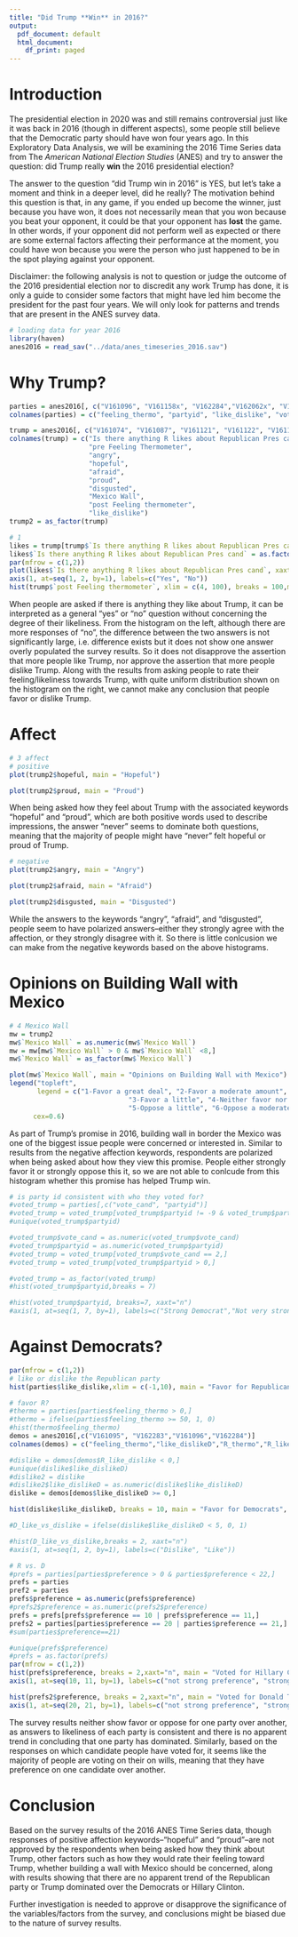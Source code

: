 ```yaml
---
title: "Did Trump **Win** in 2016?"
output:
  pdf_document: default
  html_document:
    df_print: paged
---
```


# Introduction

The presidential election in 2020 was and still remains controversial just like it was back in 2016 (though in different aspects), some people still believe that the Democratic party should have won four years ago. In this Exploratory Data Analysis, we will be examining the 2016 Time Series data from The *American National Election Studies* (ANES) and try to answer the question: did Trump really **win** the 2016 presidential election?

The answer to the question "did Trump win in 2016" is YES, but let's take a moment and think in a deeper level, did he really? The motivation behind this question is that, in any game, if you ended up become the winner, just because you have won, it does not necessarily mean that you won because you beat your opponent, it could be that your opponent has **lost** the game. In other words, if your opponent did not perform well as expected or there are some external factors affecting their performance at the moment, you could have won because you were the person who just happened to be in the spot playing against your opponent.

Disclaimer: the following analysis is not to question or judge the outcome of the 2016 presidential election nor to discredit any work Trump has done, it is only a guide to consider some factors that might have led him become the president for the past four years. We will only look for patterns and trends that are present in the ANES survey data.


```r
# loading data for year 2016
library(haven)
anes2016 = read_sav("../data/anes_timeseries_2016.sav")
```


# Why Trump?

```r
parties = anes2016[, c("V161096", "V161158x", "V162284","V162062x", "V162065x", "V162066x")]
colnames(parties) = c("feeling_thermo", "partyid", "like_dislike", "vote_cand", "turnout", "preference")

trump = anes2016[, c("V161074", "V161087", "V161121", "V161122", "V161123", "V161124", "V161125", "V161196x", "V162079", "V162286")]
colnames(trump) = c("Is there anything R likes about Republican Pres cand",
                    "pre Feeling Thermometer",
                    "angry",
                    "hopeful",
                    "afraid",
                    "proud",
                    "disgusted",
                    "Mexico Wall",
                    "post Feeling thermometer",
                    "like_dislike")
trump2 = as_factor(trump)

# 1
likes = trump[trump$`Is there anything R likes about Republican Pres cand` > 0,]
likes$`Is there anything R likes about Republican Pres cand` = as.factor(likes$`Is there anything R likes about Republican Pres cand`)
par(mfrow = c(1,2))
plot(likes$`Is there anything R likes about Republican Pres cand`, xaxt="n", main = "Is there anything You like about Trump?")
axis(1, at=seq(1, 2, by=1), labels=c("Yes", "No"))
hist(trump$`post Feeling thermometer`, xlim = c(4, 100), breaks = 100,main = "Feeling Thermometer about Trump", xlab = "Rating")
```

When people are asked if there is anything they like about Trump, it can be interpreted as a general "yes" or "no" question without concerning the degree of their likeliness. From the histogram on the left, although there are more responses of "no", the difference between the two answers is not significantly large, i.e. difference exists but it does not show one answer overly populated the survey results. So it does not disapprove the assertion that more people like Trump, nor approve the assertion that more people dislike Trump. Along with the results from asking people to rate their feeling/likeliness towards Trump, with quite uniform distribution shown on the histogram on the right, we cannot make any conclusion that people favor or dislike Trump.

# Affect

```r
# 3 affect
# positive
plot(trump2$hopeful, main = "Hopeful")
```

```r
plot(trump2$proud, main = "Proud")
```

When being asked how they feel about Trump with the associated keywords "hopeful" and "proud", which are both positive words used to describe impressions, the answer "never" seems to dominate both questions, meaning that the majority of people might have "never" felt hopeful or proud of Trump.



```r
# negative
plot(trump2$angry, main = "Angry")
```

```r
plot(trump2$afraid, main = "Afraid")
```

```r
plot(trump2$disgusted, main = "Disgusted")
```

While the answers to the keywords "angry", "afraid", and "disgusted", people seem to have polarized answers--either they strongly agree with the affection, or they strongly disagree with it. So there is little conlcusion we can make from the negative keywords based on the above histograms.

# Opinions on Building Wall with Mexico

```r
# 4 Mexico Wall
mw = trump2
mw$`Mexico Wall` = as.numeric(mw$`Mexico Wall`)
mw = mw[mw$`Mexico Wall` > 0 & mw$`Mexico Wall` <8,]
mw$`Mexico Wall` = as_factor(mw$`Mexico Wall`)

plot(mw$`Mexico Wall`, main = "Opinions on Building Wall with Mexico")
legend("topleft", 
       legend = c("1-Favor a great deal", "2-Favor a moderate amount",
                              "3-Favor a little", "4-Neither favor nor oppose",
                              "5-Oppose a little", "6-Oppose a moderate amount", "7-Oppose a great deal"),
      cex=0.6)
```

As part of Trump's promise in 2016, building wall in border the Mexico was one of the biggest issue people were concerned or interested in. Similar to results from the negative affection keywords, respondents are polarized when being asked about how they view this promise. People either strongly favor it or strongly oppose this it, so we are not able to conlcude from this histogram whether this promise has helped Trump win.

```r
# is party id consistent with who they voted for?
#voted_trump = parties[,c("vote_cand", "partyid")]
#voted_trump = voted_trump[voted_trump$partyid != -9 & voted_trump$partyid != -8,]
#unique(voted_trump$partyid)

#voted_trump$vote_cand = as.numeric(voted_trump$vote_cand)
#voted_trump$partyid = as.numeric(voted_trump$partyid)
#voted_trump = voted_trump[voted_trump$vote_cand == 2,]
#voted_trump = voted_trump[voted_trump$partyid > 0,]

#voted_trump = as_factor(voted_trump)
#hist(voted_trump$partyid,breaks = 7)

#hist(voted_trump$partyid, breaks=7, xaxt="n")
#axis(1, at=seq(1, 7, by=1), labels=c("Strong Democrat","Not very strong Democract","Independent-Democrat","Independent","5","6","7"))

```

# Against Democrats?

```r
par(mfrow = c(1,2))
# like or dislike the Republican party
hist(parties$like_dislike,xlim = c(-1,10), main = "Favor for Republicans", xlab = "Rating") # favor R

# favor R?
#thermo = parties[parties$feeling_thermo > 0,]
#thermo = ifelse(parties$feeling_thermo >= 50, 1, 0)
#hist(thermo$feeling_thermo)
demos = anes2016[,c("V161095", "V162283","V161096","V162284")]
colnames(demos) = c("feeling_thermo","like_dislikeD","R_thermo","R_like_dislike")

#dislike = demos[demos$R_like_dislike < 0,]
#unique(dislike$like_dislikeD)
#dislike2 = dislike
#dislike2$like_dislikeD = as.numeric(dislike$like_dislikeD)
dislike = demos[demos$like_dislikeD >= 0,]

hist(dislike$like_dislikeD, breaks = 10, main = "Favor for Democrats", xlab = "Rating")
```


```r

#D_like_vs_dislike = ifelse(dislike$like_dislikeD < 5, 0, 1)

#hist(D_like_vs_dislike,breaks = 2, xaxt="n")
#axis(1, at=seq(1, 2, by=1), labels=c("Dislike", "Like"))
```

```r
# R vs. D
#prefs = parties[parties$preference > 0 & parties$preference < 22,]
prefs = parties
pref2 = parties
prefs$preference = as.numeric(prefs$preference)
#prefs2$preference = as.numeric(prefs2$preference)
prefs = prefs[prefs$preference == 10 | prefs$preference == 11,]
prefs2 = parties[parties$preference == 20 | parties$preference == 21,]
#sum(parties$preference==21)

#unique(prefs$preference)
#prefs = as.factor(prefs)
par(mfrow = c(1,2))
hist(prefs$preference, breaks = 2,xaxt="n", main = "Voted for Hillary Clinton", xlab = "Preference")
axis(1, at=seq(10, 11, by=1), labels=c("not strong preference", "strong preference"))

hist(prefs2$preference, breaks = 2,xaxt="n", main = "Voted for Donald Trump", xlab = "Preference")
axis(1, at=seq(20, 21, by=1), labels=c("not strong preference", "strong preference"))
```

The survey results neither show favor or oppose for one party over another, as answers to likeliness of each party is consistent and there is no apparent trend in concluding that one party has dominated. Similarly, based on the responses on which candidate people have voted for, it seems like the majority of people are voting on their on wills, meaning that they have preference on one candidate over another.

# Conclusion

Based on the survey results of the 2016 ANES Time Series data, though responses of positive affection keywords--"hopeful" and "proud"--are not approved by the respondents when being asked how they think about Trump, other factors such as how they would rate their feeling toward Trump, whether building a wall with Mexico should be concerned, along with results showing that there are no apparent trend of the Republican party or Trump dominated over the Democrats or Hillary Clinton. 

Further investigation is needed to approve or disapprove the significance of the variables/factors from the survey, and conclusions might be biased due to the nature of survey results.
